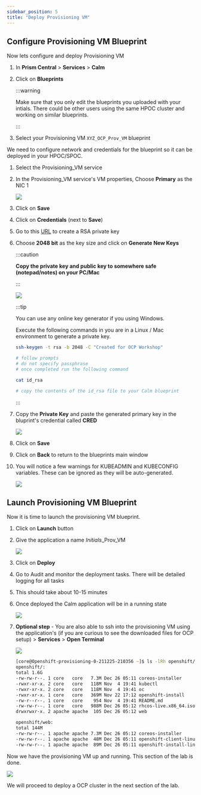 ```yaml
---
sidebar_position: 5
title: "Deploy Provisioning VM"
---
```


## Configure Provisioning VM Blueprint

Now lets configure and deploy Provisioning VM

1.  In **Prism Central** \> **Services** \> **Calm**

2.  Click on **Blueprints**

    :::warning
  
    Make sure that you only edit the blueprints you uploaded with your intials. There could be other users using the same HPOC cluster and working on similar blueprints.

    :::

3.  Select your Provisioning VM `XYZ_OCP_Prov_VM` blueprint

We need to configure network and credentials for the blueprint so it can be deployed in your HPOC/SPOC.

1.  Select the Provisioning_VM service

2.  In the Provisioning_VM service\'s VM properties, Choose **Primary**
    as the NIC 1

    ![](prov_vm_images/ocp_bp_save.png)

3.  Click on **Save**

4.  Click on **Credentials** (next to **Save**)

5.  Go to this [URL](https://travistidwell.com/jsencrypt/demo/) to create a RSA private key

6.  Choose **2048 bit** as the key size and click on **Generate New Keys**

    :::caution

    **Copy the private key and public key to somewhere safe (notepad/notes) on your PC/Mac**

    :::

    ![](prov_vm_images/generate_rsa_key.png)

    :::tip
  
    You can use any online key generator if you using Windows.

    Execute the following commands in you are in a Linux / Mac environment to generate a private key.

    ``` bash
    ssh-keygen -t rsa -b 2048 -C "Created for OCP Workshop"

    # follow prompts 
    # do not specify passphrase
    # once completed run the following command

    cat id_rsa

    # copy the contents of the id_rsa file to your Calm blueprint
    ```
    :::

7.  Copy the **Private Key** and paste the generated primary key in the
    bluprint\'s credential called **CRED**

    ![](prov_vm_images/ocp_bp_save_cred.png)

9.  Click on **Save**

10. Click on **Back** to return to the blueprints main window

11. You will notice a few warnings for KUBEADMIN and KUBECONFIG
    variables. These can be ignored as they will be auto-generated.

    ![](prov_vm_images/ocp_bp_warnings.png)

## Launch Provisioning VM Blueprint

Now it is time to launch the provisioning VM blueprint.

1.  Click on **Launch** button

2.  Give the application a name *Initials*\_Prov_VM

    ![](prov_vm_images/ocp_prov_vm_bp_launch.png)

3.  Click on **Deploy**

4.  Go to Audit and monitor the deployment tasks. There will be detailed
    logging for all tasks

5.  This should take about 10-15 minutes

6.  Once deployed the Calm application will be in a running state

    ![](prov_vm_images/ocp_prov_vm_audit.png)

7.  **Optional step** - You are also able to ssh into the provisioning
    VM using the application\'s (if you are curious to see the
    downloaded files for OCP setup) \> **Services** \> **Open Terminal**

    ![](prov_vm_images/ocp_prov_vm_ssh.png)

    ```zsh
    [core@Openshift-provisioning-0-211225-210356 ~]$ ls -lRh openshift/
    openshift/:
    total 1.6G
    -rw-rw-r--. 1 core   core   7.3M Dec 26 05:11 coreos-installer
    -rwxr-xr-x. 2 core   core   118M Nov  4 19:41 kubectl
    -rwxr-xr-x. 2 core   core   118M Nov  4 19:41 oc
    -rwxr-xr-x. 1 core   core   369M Nov 22 17:12 openshift-install
    -rw-r--r--. 1 core   core    954 Nov  4 19:41 README.md
    -rw-rw-r--. 1 core   core   988M Dec 26 05:12 rhcos-live.x86_64.iso ## << this is RHCOS ISO
    drwxrwxr-x. 2 apache apache  105 Dec 26 05:12 web

    openshift/web:
    total 144M
    -rw-rw-r--. 1 apache apache 7.3M Dec 26 05:12 coreos-installer 
    -rw-rw-r--. 1 apache apache  48M Dec 26 05:11 openshift-client-linux.tar.gz ## << this is OCP Client
    -rw-rw-r--. 1 apache apache  89M Dec 26 05:11 openshift-install-linux.tar.gz ## << this is OCP Server
    ```

Now we have the provisioning VM up and running. This section of the lab is done.

![](prov_vm_images/ocp_lab_status_1.png)

We will proceed to deploy a OCP cluster in the next section of the lab.

